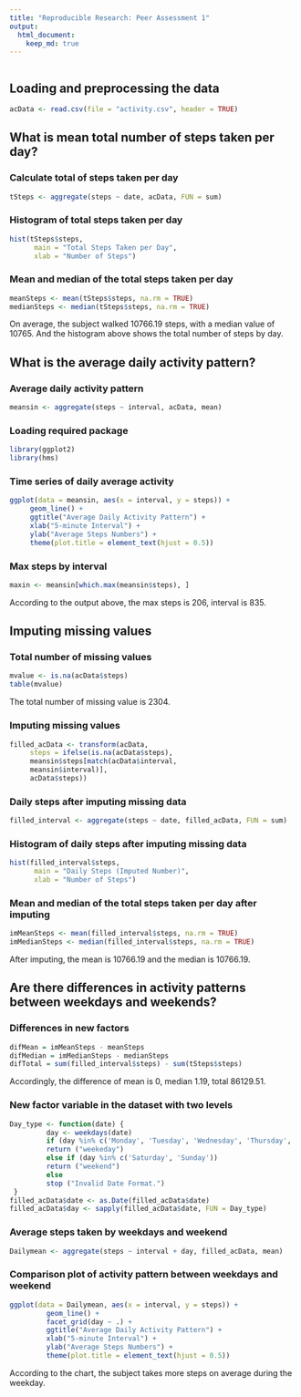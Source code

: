 ```yaml
---
title: "Reproducible Research: Peer Assessment 1"
output: 
  html_document:
    keep_md: true
---
```


```r
```

## Loading and preprocessing the data

```r
acData <- read.csv(file = "activity.csv", header = TRUE)
```

## What is mean total number of steps taken per day?

### Calculate total of steps taken per day

```r
tSteps <- aggregate(steps ~ date, acData, FUN = sum)
```

### Histogram of total steps taken per day

```r
hist(tSteps$steps,
      main = "Total Steps Taken per Day",
      xlab = "Number of Steps")
```

### Mean and median of the total steps taken per day

```r
meanSteps <- mean(tSteps$steps, na.rm = TRUE)
medianSteps <- median(tSteps$steps, na.rm = TRUE)
```

On average, the subject walked 10766.19 steps, with a median value of 10765. And the histogram above shows the total number of steps by day.

## What is the average daily activity pattern?

### Average daily activity pattern

```r
meansin <- aggregate(steps ~ interval, acData, mean)
```

### Loading required package

```r

library(ggplot2)
library(hms)
```

### Time series of daily average activity

```r
ggplot(data = meansin, aes(x = interval, y = steps)) +
     geom_line() +
     ggtitle("Average Daily Activity Pattern") +
     xlab("5-minute Interval") +
     ylab("Average Steps Numbers") +
     theme(plot.title = element_text(hjust = 0.5))
```

### Max steps by interval

```r
maxin <- meansin[which.max(meansin$steps), ]
```
According to the output above, the max steps is 206, interval is 835.

## Imputing missing values

### Total number of missing values

```r
mvalue <- is.na(acData$steps)
table(mvalue)
```
The total number of missing value is 2304.

### Imputing missing values

```r
filled_acData <- transform(acData,
     steps = ifelse(is.na(acData$steps),
     meansin$steps[match(acData$interval,
     meansin$interval)],
     acData$steps))
```

### Daily steps after imputing missing data

```r
filled_interval <- aggregate(steps ~ date, filled_acData, FUN = sum)
```

### Histogram of daily steps after imputing missing data

```r
hist(filled_interval$steps,
      main = "Daily Steps (Imputed Number)",
      xlab = "Number of Steps")
```

### Mean and median of the total steps taken per day after imputing

```r
imMeanSteps <- mean(filled_interval$steps, na.rm = TRUE)
imMedianSteps <- median(filled_interval$steps, na.rm = TRUE)
```
After imputing, the mean is 10766.19 and the median is 10766.19.

## Are there differences in activity patterns between weekdays and weekends?

### Differences in new factors

```r
difMean = imMeanSteps - meanSteps
difMedian = imMedianSteps - medianSteps
difTotal = sum(filled_interval$steps) - sum(tSteps$steps)
```

Accordingly, the difference of mean is 0, median 1.19, total 86129.51.

### New factor variable in the dataset with two levels

```r
Day_type <- function(date) {
         day <- weekdays(date)
         if (day %in% c('Monday', 'Tuesday', 'Wednesday', 'Thursday', 'Friday'))
         return ("weekeday")
         else if (day %in% c('Saturday', 'Sunday'))
         return ("weekend")
         else
         stop ("Invalid Date Format.")
 }
filled_acData$date <- as.Date(filled_acData$date)
filled_acData$day <- sapply(filled_acData$date, FUN = Day_type)
 ```
 
### Average steps taken by weekdays and weekend
```r
Dailymean <- aggregate(steps ~ interval + day, filled_acData, mean)
```

### Comparison plot of activity pattern between weekdays and weekend
```r
ggplot(data = Dailymean, aes(x = interval, y = steps)) +
         geom_line() +
         facet_grid(day ~ .) +
         ggtitle("Average Daily Activity Pattern") +
         xlab("5-minute Interval") +
         ylab("Average Steps Numbers") +
         theme(plot.title = element_text(hjust = 0.5))
```

According to the chart, the subject takes more steps on average during the weekday.
